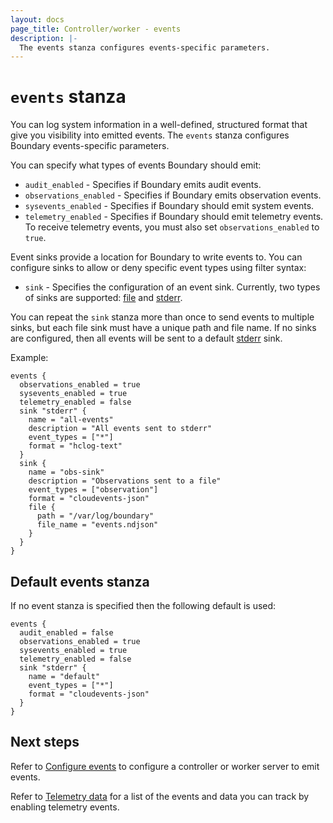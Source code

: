```yaml
---
layout: docs
page_title: Controller/worker - events
description: |-
  The events stanza configures events-specific parameters.
---
```


# `events` stanza

You can log system information in a well-defined, structured format that give you visibility into emitted events.
The `events` stanza configures Boundary events-specific parameters.

You can specify what types of events Boundary should emit:

- `audit_enabled` - Specifies if Boundary emits audit events.
- `observations_enabled` - Specifies if Boundary emits observation events.
- `sysevents_enabled` - Specifies if Boundary should emit system events.
- `telemetry_enabled` - Specifies if Boundary should emit telemetry events.
To receive telemetry events, you must also set `observations_enabled` to `true`.

Event sinks provide a location for Boundary to write events to.
You can configure sinks to allow or deny specific event types using filter syntax:

- `sink` - Specifies the configuration of an event sink.
Currently, two types of sinks are supported: [file](/boundary/docs/configuration/events/file) and [stderr](/boundary/docs/configuration/events/stderr).

You can repeat the `sink` stanza more than once to send events to multiple sinks, but each file sink must have a unique path and file name.
If no sinks are configured, then all events will be sent to a default [stderr](/boundary/docs/configuration/events/stderr) sink.

Example:

```hcl
events {
  observations_enabled = true
  sysevents_enabled = true
  telemetry_enabled = false
  sink "stderr" {
    name = "all-events"
    description = "All events sent to stderr"
    event_types = ["*"]
    format = "hclog-text"
  }
  sink {
    name = "obs-sink"
    description = "Observations sent to a file"
    event_types = ["observation"]
    format = "cloudevents-json"
    file {
      path = "/var/log/boundary"
      file_name = "events.ndjson"
    }
  }
}
```

## Default events stanza

If no event stanza is specified then the following default is used:

```hcl
events {
  audit_enabled = false
  observations_enabled = true
  sysevents_enabled = true
  telemetry_enabled = false
  sink "stderr" {
    name = "default"
    event_types = ["*"]
    format = "cloudevents-json"
  }
}
```

## Next steps

Refer to [Configure events](/boundary/docs/configuration/events/configure-events) to configure a controller or worker server to emit events.

Refer to [Telemetry data](/boundary/docs/configuration/events/telemetry-data) for a list of the events and data you can track by enabling telemetry events.